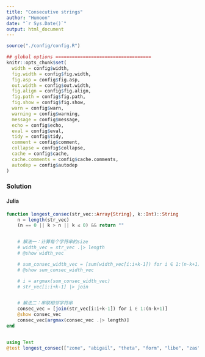```yaml
---
title: "Consecutive strings"
author: "Humoon"
date: "`r Sys.Date()`"
output: html_document
---
```



```r
source("./config/config.R")

## global options ===================================
knitr::opts_chunk$set(
  width = config$width,
  fig.width = config$fig.width,
  fig.asp = config$fig.asp,
  out.width = config$out.width,
  fig.align = config$fig.align,
  fig.path = config$fig.path,
  fig.show = config$fig.show,
  warn = config$warn,
  warning = config$warning,
  message = config$message,
  echo = config$echo,
  eval = config$eval,
  tidy = config$tidy,
  comment = config$comment,
  collapse = config$collapse,
  cache = config$cache,
  cache.comments = config$cache.comments,
  autodep = config$autodep
)
```



### Solution

#### Julia
```julia
function longest_consec(str_vec::Array{String}, k::Int)::String
    n = length(str_vec)
    (n == 0 || k > n || k ≤ 0) && return ""


    # 解法一：计算每个字符串的size
    # width_vec = str_vec .|> length
    # @show width_vec

    # sum_consec_width_vec = [sum(width_vec[i:i+k-1]) for i ∈ 1:(n-k+1)]
    # @show sum_consec_width_vec

    # i = argmax(sum_consec_width_vec)
    # str_vec[i:i+k-1] |> join


    # 解法二：串联相邻字符串
    consec_vec = [join(str_vec[i:i+k-1]) for i ∈ 1:(n-k+1)]
    @show consec_vec
    consec_vec[argmax(consec_vec .|> length)]
end


using Test
@test longest_consec(["zone", "abigail", "theta", "form", "libe", "zas"], 2) == "abigailtheta"
```


